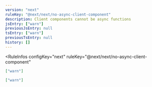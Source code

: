```yaml
---
version: "next"
ruleKey: "@next/next/no-async-client-component"
description: Client components cannot be async functions
jsEntry: ["warn"]
previousJsEntry: null
tsEntry: ["warn"]
previousTsEntry: null
history: []
---
```


<RuleInfos 
  configKey="next" 
  ruleKey="@next/next/no-async-client-component" 
>

```json
["warn"]
```

```json
["warn"]
```

</RuleInfos>
